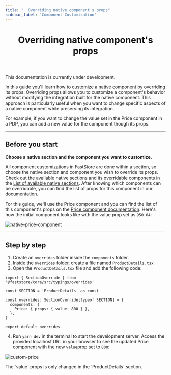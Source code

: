 ```yaml
---
title: "  Overriding native component's props"
sidebar_label: 'Component Customization'
---
```



<header>

# Overriding native component's props

</header>

<Callout type="warning" emoji="⚠️">
  This documentation is currently under development.
</Callout>

In this guide you'll learn how to customize a native component by overriding its props. Overriding props allows you to customize a component's behavior without modifying the integration built for the native component.
This approach is particularly useful when you want to change specific aspects of a native component while preserving its integration.

For example, if you want to change the value set in the Price component in a PDP, you can add a new value for the component though its props.

---

## Before you start

**Choose a native section and the component you want to customize.**

All component customizations in FastStore are done within a section, so choose the native section and component you wish to override its props.
Check out the available native sections and its overridable components in the [List of available native sections](/tbd).
After knowing which components can be overridable, you can find the list of props for this component in our documentation.

For this guide, we'll use the Price component and you can find the list of this component's props on the [Price component documentation](/components/atoms/price#props). Here's how the initial component looks like with the value prop set as `950.04`:

![native-price-component](https://vtexhelp.vtexassets.com/assets/docs/src/price-component___6f5e46b0ca037bb5e1beff5f67166cf6.png)

---

## Step by step

1. Create an `overrides` folder inside the `components` folder.
2. Inside the `overrides` folder, create a file named `ProductDetails.tsx`
3. Open the `ProductDetails.tsx` file and add the following code:

```tsx
import { SectionOverride } from '@faststore/core/src/typings/overrides'

const SECTION = 'ProductDetails' as const

const overrides: SectionOverride[typeof SECTION] = {
  components: {
    Price: { props: { value: 800 } },
  },
}

export default overrides
```

4. Run `yarn dev` in the terminal to start the development server. Access the provided localhost URL in your browser to see the updated Price component with the new `value`prop set to `800`:

![custom-price](https://vtexhelp.vtexassets.com/assets/docs/src/custom-price___c203101c038f09191e735fd0d8c1d13e.png)

<Callout type="warning" emoji="⚠️">
  The `value` props is only changed in the `ProductDetails` section.
</Callout>
